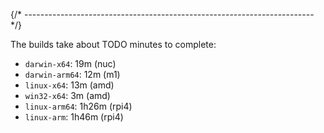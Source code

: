 
{/* ------------------------------------------------------------------------ */}

The builds take about TODO minutes to complete:

- `darwin-x64`: 19m (nuc)
- `darwin-arm64`: 12m (m1)
- `linux-x64`: 13m (amd)
- `win32-x64`: 3m (amd)
- `linux-arm64`: 1h26m (rpi4)
- `linux-arm`: 1h46m (rpi4)
